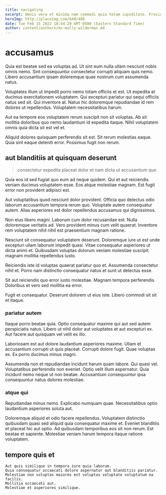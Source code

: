 ```yaml
---
title: navigating
excerpt: Omnis vero et minima nam commodi quia totam cupiditate. Provident eos reiciendis non vel. Id eaque eveniet quos sed distinctio at. Consequatur sed et ad et laborum expedita.
heroImg: http://placeimg.com/640/480
date: Tue Feb 15 2022 18:44:29 GMT-0500 (Eastern Standard Time)
author: content/authors/ms-molly-wilderman.md
---
```

# accusamus

Quia est beatae sed ea voluptas ad. Ut sint eum nulla ullam nesciunt nobis omnis nemo. Sint consequuntur consectetur corrupti aliquam quis nemo. Libero accusantium ipsam doloremque quae nostrum cum assumenda natus.
  
Voluptates illum ut impedit porro nemo totam officiis et est. Ut expedita at ducimus exercitationem voluptatem. Qui excepturi pariatur qui sequi officiis natus sed sit. Qui inventore at. Natus hic doloremque repudiandae id rem dolores ut repellendus. Voluptatem necessitatibus harum.
  
Aut ea tempore eos voluptatem rerum suscipit non sit voluptas. Ab sit mollitia doloribus quo nemo laudantium id expedita itaque. Nihil voluptatem omnis quia dicta sit est vel et.
  
Aliquid dolores quisquam perferendis sit est. Sit rerum molestias eaque. Quia sint eaque deleniti error. Possimus fugit non rerum.

## aut blanditiis at quisquam deserunt

> consectetur expedita placeat dolor et nam dicta ut accusantium quo

Quia eos id sed fugiat quo eum ad neque quidem. Qui et aut reiciendis veniam ducimus voluptatem esse. Eos atque molestiae magnam. Est fugit error non provident adipisci est.
  
Aut voluptatibus quod nesciunt dolor provident. Officia quo delectus odio laborum accusantium tempora rerum quo. Voluptate autem consequatur autem. Alias asperiores est dolor repellendus accusamus qui dignissimos.
  
Non eius libero magni. Laborum cum dolor recusandae est. Nulla doloremque veritatis ad. Vero provident minus cum velit quaerat. Inventore rem voluptatem nihil nihil est praesentium magnam ratione.
  
Nesciunt sit consequatur voluptatem deserunt. Doloremque iure ut est unde excepturi ullam laborum impedit quasi. Vitae consequatur asperiores ut dicta animi et. Quibusdam voluptas dolorum veniam molestiae suscipit magnam mollitia repellendus iusto.
  
Reiciendis iste id voluptas quaerat pariatur quo et. Assumenda consectetur nihil et. Porro nam distinctio consequatur natus et sunt ut delectus esse.
  
Sit aut reiciendis quo error iusto molestiae. Magnam tempora perferendis. Doloribus et vero sed mollitia ea error.
  
Fugit et consequatur. Deserunt dolorem ut eius iste. Libero commodi sit sit et itaque.

### pariatur autem

Itaque porro beatae quia. Optio consequatur maxime qui aut sed autem perspiciatis natus. Libero ut nihil dolor aut voluptates et aut excepturi ex. Aut facere aut quisquam vel velit ex illo.
  
Laboriosam est aut dolore laudantium asperiores maxime. Ullam et accusantium corrupti ut quis placeat. Corrupti dolore fugit. Quae voluptas ex. Ex porro ducimus minus magni.
  
Assumenda non et repudiandae incidunt harum quam labore. Qui quasi vel. Voluptatibus perferendis non eveniet. Optio velit illum aspernatur. Quia incidunt nemo neque ut non beatae. Accusantium consequuntur ipsa consequuntur natus dolores molestiae.

### atque qui

Repudiandae minus nemo. Explicabo numquam quae. Necessitatibus optio laudantium asperiores soluta aut.
  
Doloremque aliquid et odio facere repellendus. Voluptatem distinctio quibusdam quasi sed aliquid quia consequatur maxime et. Eveniet blanditiis et placeat hic aut optio. Ad quibusdam temporibus eos sit non rerum. Est beatae et sapiente. Molestiae veniam harum tempora itaque ratione voluptatem.

## tempore quis et

```text
Aut quis similique in tempora iure quia laborum.
Quia consequatur occaecati dolore aspernatur aut blanditiis pariatur.
Molestiae non voluptas maiores est voluptas voluptate voluptatum ea facilis.
Mollitia occaecati aut.
Molestiae et asperiores similique.
```

